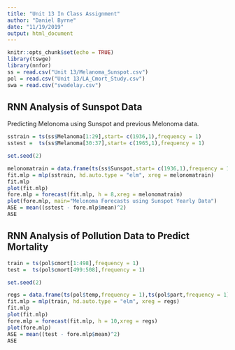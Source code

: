 ```yaml
---
title: "Unit 13 In Class Assignment"
author: "Daniel Byrne"
date: "11/19/2019"
output: html_document
---
```


```r
knitr::opts_chunk$set(echo = TRUE)
library(tswge)
library(nnfor)
ss = read.csv("Unit 13/Melanoma_Sunspot.csv")
pol = read.csv("Unit 13/LA_Cmort_Study.csv")
swa = read.csv("swadelay.csv")
```


## RNN Analysis of Sunspot Data

Predicting Melonoma using Sunspot and previous Melonoma data.
```r
sstrain = ts(ss$Melanoma[1:29],start= c(1936,1),frequency = 1)
sstest =  ts(ss$Melanoma[30:37],start= c(1965,1),frequency = 1)

set.seed(2)

melonomatrain = data.frame(ts(ss$Sunspot,start= c(1936,1),frequency = 1))
fit.mlp = mlp(sstrain, hd.auto.type = "elm", xreg = melonomatrain)
fit.mlp
plot(fit.mlp)
fore.mlp = forecast(fit.mlp, h = 8,xreg = melonomatrain)
plot(fore.mlp, main="Melonoma Forecasts using Sunspot Yearly Data")
ASE = mean((sstest - fore.mlp$mean)^2)
ASE
```

## RNN Analysis of Pollution Data to Predict Mortality

```r
train = ts(pol$cmort[1:498],frequency = 1)
test =  ts(pol$cmort[499:508],frequency = 1)

set.seed(2)

regs = data.frame(ts(pol$temp,frequency = 1),ts(pol$part,frequency = 1))
fit.mlp = mlp(train, hd.auto.type = "elm", xreg = regs)
fit.mlp
plot(fit.mlp)
fore.mlp = forecast(fit.mlp, h = 10,xreg = regs)
plot(fore.mlp)
ASE = mean((test - fore.mlp$mean)^2)
ASE
```




